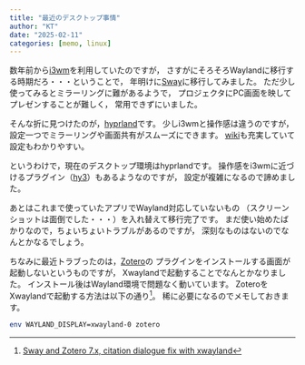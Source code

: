 ```yaml
---
title: "最近のデスクトップ事情"
author: "KT"
date: "2025-02-11"
categories: [memo, linux]
---
```


数年前から[i3wm](https://i3wm.org/)を利用していたのですが，
さすがにそろそろWaylandに移行する時期だろ・・・ということで，
年明けに[Sway](https://swaywm.org/)に移行してみました。
ただ少し使ってみるとミラーリングに難があるようで，
プロジェクタにPC画面を映してプレゼンすることが難しく，
常用できずにいました。

そんな折に見つけたのが，[hyprland](https://hyprland.org/)です。
少しi3wmと操作感は違うのですが，
設定一つでミラーリングや画面共有がスムーズにできます。
[wiki](https://wiki.hyprland.org/)も充実していて設定もわかりやすい。

というわけで，現在のデスクトップ環境はhyprlandです。
操作感をi3wmに近づけるプラグイン（[hy3](https://github.com/outfoxxed/hy3)）もあるようなのですが，
設定が複雑になるので諦めました。

あとはこれまで使っていたアプリでWayland対応していないもの
（スクリーンショットは面倒でした・・・）を入れ替えて移行完了です。
まだ使い始めたばかりなので，ちょいちょいトラブルがあるのですが，
深刻なものはないのでなんとかなるでしょう。

ちなみに最近トラブったのは，[Zotero](https://www.zotero.org/)の
プラグインをインストールする画面が起動しないというものですが，
Xwaylandで起動することでなんとかなりました。
インストール後はWayland環境で問題なく動いています。
ZoteroをXwaylandで起動する方法は以下の通り[^1]。
稀に必要になるのでメモしておきます。

[^1]: [Sway and Zotero 7.x, citation dialogue fix with xwayland](https://forums.zotero.org/discussion/119219/sway-and-zotero-7-x-citation-dialogue-fix-with-xwayland)

```bash
env WAYLAND_DISPLAY=xwayland-0 zotero
```


